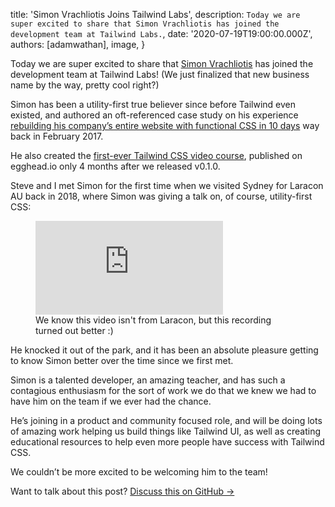 
  title: 'Simon Vrachliotis Joins Tailwind Labs',
  description: `Today we are super excited to share that Simon Vrachliotis has joined the development team at Tailwind Labs.`,
  date: '2020-07-19T19:00:00.000Z',
  authors: [adamwathan],
  image,
}

Today we are super excited to share that [Simon Vrachliotis](https://twitter.com/simonswiss) has joined the development team at Tailwind Labs! (We just finalized that new business name by the way, pretty cool right?)

Simon has been a utility-first true believer since before Tailwind even existed, and authored an oft-referenced case study on his experience [rebuilding his company’s entire website with functional CSS in 10 days](https://hackernoon.com/full-re-write-with-tachyons-and-functional-css-a-case-study-part-1-635ccb5fb00b) way back in February 2017.

He also created the [first-ever Tailwind CSS video course](https://egghead.io/courses/build-user-interfaces-by-composing-css-utility-classes-with-tailwind), published on egghead.io only 4 months after we released v0.1.0.

Steve and I met Simon for the first time when we visited Sydney for Laracon AU back in 2018, where Simon was giving a talk on, of course, utility-first CSS:

<figure>
  <div className="aspect-w-16 aspect-h-9">
    <iframe
      src="https://player.vimeo.com/video/294976504"
      frameBorder="0"
      allow="accelerometer; autoplay; encrypted-media; gyroscope; picture-in-picture"
      allowFullScreen
    ></iframe>
  </div>
  <figcaption>
    We know this video isn't from Laracon, but this recording turned out better :)
  </figcaption>
</figure>

He knocked it out of the park, and it has been an absolute pleasure getting to know Simon better over the time since we first met.

Simon is a talented developer, an amazing teacher, and has such a contagious enthusiasm for the sort of work we do that we knew we had to have him on the team if we ever had the chance.

He’s joining in a product and community focused role, and will be doing lots of amazing work helping us build things like Tailwind UI, as well as creating educational resources to help even more people have success with Tailwind CSS.

We couldn’t be more excited to be welcoming him to the team!

Want to talk about this post? <a href="https://github.com/tailwindcss/tailwindcss/discussions/2043">Discuss this on GitHub →</a>
